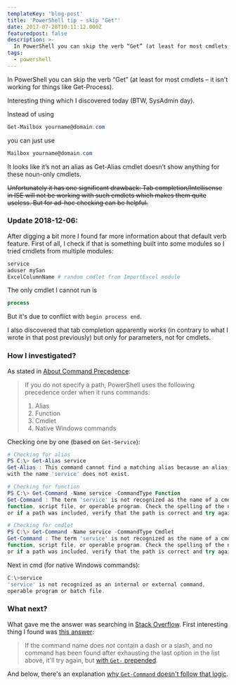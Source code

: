 ```yaml
---
templateKey: 'blog-post'
title: 'PowerShell tip - skip "Get"'
date: 2017-07-28T10:11:12.000Z
featuredpost: false
description: >-
  In PowerShell you can skip the verb “Get” (at least for most cmdlets – it isn't working for things like Get-Process).
tags:
  - powershell
---
```

In PowerShell you can skip the verb “Get” (at least for most cmdlets – it isn't working for things like Get-Process).

Interesting thing which I discovered today (BTW, SysAdmin day).

Instead of using

``` powershell
Get-Mailbox yourname@domain.com
```

you can just use
``` powershell
Mailbox yourname@domain.com
```

It looks like it’s not an alias as Get-Alias cmdlet doesn’t show anything for these noun-only cmdlets.

~~Unfortunately it has one significant drawback: Tab completion/Intellisense in ISE will not be working with such cmdlets which makes them quite useless. But for ad-hoc checking can be helpful.~~

### Update 2018-12-06:

After digging a bit more I found far more information about that default verb feature. First of all, I check if that is something built into some modules so I tried cmdlets from multiple modules:

``` powershell
service
aduser mySan
ExcelColumnName # random cmdlet from ImportExcel module
```

The only cmdlet I cannot run is 

```powershell
process
```

But it's due to conflict with `begin process end`.

I also discovered that tab completion apparently works (in contrary to what I wrote in that post previously) but only for parameters, not for cmdlets.

### How I investigated?

As stated in [About Command Precedence](https://docs.microsoft.com/en-us/powershell/module/microsoft.powershell.core/about/about_command_precedence?view=powershell-6):

> If you do not specify a path, PowerShell uses the following precedence
> order when it runs commands:
> 
>   1. Alias
>   1. Function
>   1. Cmdlet
>   1. Native Windows commands

Checking one by one (based on `Get-Service`):

``` powershell
# Checking for alias
PS C:\> Get-Alias service
Get-Alias : This command cannot find a matching alias because an alias
with the name 'service' does not exist.

# Checking for function
PS C:\> Get-Command -Name service -CommandType Function
Get-Command : The term 'service' is not recognized as the name of a cmdlet,
function, script file, or operable program. Check the spelling of the name,
or if a path was included, verify that the path is correct and try again.

# Checking for cmdlet
PS C:\> Get-Command -Name service -CommandType Cmdlet
Get-Command : The term 'service' is not recognized as the name of a cmdlet, 
function, script file, or operable program. Check the spelling of the name,
or if a path was included, verify that the path is correct and try again.
```

Next in cmd (for native Windows commands):

```powershell
C:\>service
'service' is not recognized as an internal or external command,
operable program or batch file.
```

### What next?

What gave me the answer was searching in [Stack Overflow](https://stackoverflow.com). First interesting thing I found was [this answer](https://stackoverflow.com/a/44476385/9902555):

> If the command name does *not* contain a dash or a slash, and no command has been found after exhausting the last option in the list above, it'll try again, but [with `Get-` prepended](https://github.com/PowerShell/PowerShell/blob/02b5f357a20e6dee9f8e60e3adb9025be3c94490/src/System.Management.Automation/engine/CommandDiscovery.cs#L1193).

And below, there's an explanation [why `Get-Command` doesn't follow that logic](https://stackoverflow.com/a/44477329/9902555).
